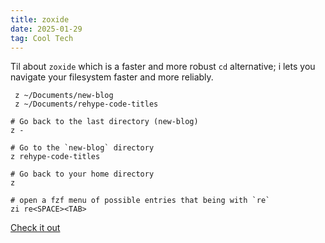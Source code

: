 ```yaml
---
title: zoxide
date: 2025-01-29
tag: Cool Tech
---
```


Til about `zoxide` which is a faster and more robust `cd` alternative; i lets
you navigate your filesystem faster and more reliably.

```bash:title=zoxide-examples
 z ~/Documents/new-blog
 z ~/Documents/rehype-code-titles

# Go back to the last directory (new-blog)
z -

# Go to the `new-blog` directory
z rehype-code-titles

# Go back to your home directory
z

# open a fzf menu of possible entries that being with `re`
zi re<SPACE><TAB>
```

[Check it out](https://github.com/ajeetdsouza/zoxide)
